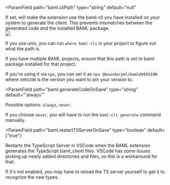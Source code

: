 <ParamField
  path="baml.cliPath"
  type="string"
  default="null"
>
If set, will make the extension use the baml-cli you have installed on your system to generate the client. This prevents mismatches between the generated code and the installed BAML package.  
<img src="/assets/images/docs_latest/vscode/vscode-settings.png"/>

If you use unix, you can run `where baml-cli` in your project to figure out what the path is.

If you have multiple BAML projects, ensure that this path is set to baml package installed for that project.

If you're using it via `npx`, you can set it as `npx @boundaryml/baml@VERSION` where `VERSION` is the version you want to pin your version to.
</ParamField>

<ParamField
  path="baml.generateCodeOnSave"
  type="string"
  default="'always'"
>
Possible options: `always`, `never`.


If you choose `never`, you will have to run the `baml-cli generate` command manually.
</ParamField>

<ParamField
  path="baml.restartTSServerOnSave"
  type="boolean"
  default={"true"}
>
Restarts the TypeScript Server in VSCode when the BAML extension generates the TypeScript baml_client files.
VSCode has some issues picking up newly added directories and files, so this is a workaround for that.

If it's not enabled, you may have to reload the TS server yourself to get it to recognize the new types.

</ParamField>